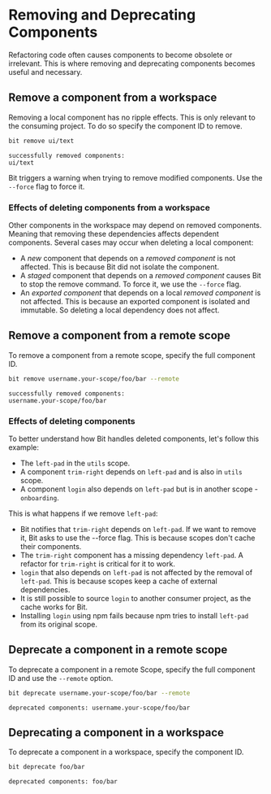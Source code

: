 # Removing and Deprecating Components

Refactoring code often causes components to become obsolete or irrelevant. This is where removing and deprecating components becomes useful and necessary.

## Remove a component from a workspace

Removing a local component has no ripple effects. This is only relevant to the consuming project. To do so specify the component ID to remove.

```bash
bit remove ui/text
```

```shell
successfully removed components:
ui/text
```

Bit triggers a warning when trying to remove modified components. Use the `--force` flag to force it.

### Effects of deleting components from a workspace

Other components in the workspace may depend on removed components. Meaning that removing these dependencies affects dependent components. Several cases may occur when deleting a local component:

- A _new_ component that depends on a _removed component_ is not affected. This is because Bit did not isolate the component.
- A _staged_ component that depends on a _removed component_ causes Bit to stop the remove command. To force it, we use the `--force` flag.
- An _exported component_ that depends on a local _removed component_ is not affected. This is because an exported component is isolated and immutable. So deleting a local dependency does not affect.

## Remove a component from a remote scope

To remove a component from a remote scope, specify the full component ID.

```bash
bit remove username.your-scope/foo/bar --remote
```

```shell
successfully removed components:
username.your-scope/foo/bar
```

### Effects of deleting components

To better understand how Bit handles deleted components, let's follow this example:

- The `left-pad` in the `utils` scope.
- A component `trim-right` depends on `left-pad` and is also in `utils` scope.
- A component `login` also depends on `left-pad` but is in another scope - `onboarding`.

This is what happens if we remove `left-pad`:

- Bit notifies that `trim-right` depends on `left-pad`. If we want to remove it, Bit asks to use the --force flag. This is because scopes don't cache their components.
- The `trim-right` component has a missing dependency `left-pad`. A refactor for `trim-right` is critical for it to work.
- `login` that also depends on `left-pad` is not affected by the removal of `left-pad`. This is because scopes keep a cache of external dependencies.
- It is still possible to source `login` to another consumer project, as the cache works for Bit.
- Installing `login` using npm fails because npm tries to install `left-pad` from its original scope.

## Deprecate a component in a remote scope

To deprecate a component in a remote Scope, specify the full component ID and use the `--remote` option.

```bash
bit deprecate username.your-scope/foo/bar --remote
```

```shell
deprecated components: username.your-scope/foo/bar
```

## Deprecating a component in a workspace

To deprecate a component in a workspace, specify the component ID.

```bash
bit deprecate foo/bar
```

```shell
deprecated components: foo/bar
```
